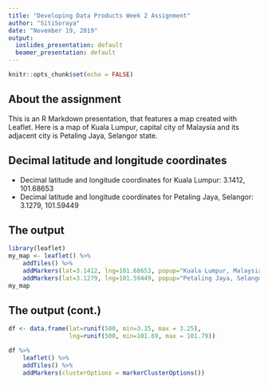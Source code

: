 ```yaml
---
title: "Developing Data Products Week 2 Assignment"
author: "SitiSoraya"
date: "November 19, 2019"
output:
  ioslides_presentation: default
  beamer_presentation: default
---
```


```r
knitr::opts_chunk$set(echo = FALSE)
```

## About the assignment

This is an R Markdown presentation, that features a map created with Leaflet. Here is a map of Kuala Lumpur, capital city of Malaysia and its adjacent city is Petaling Jaya, Selangor state.

## Decimal latitude and longitude coordinates

- Decimal latitude and longitude coordinates for Kuala Lumpur: 3.1412, 101.68653
- Decimal latitude and longitude coordinates for Petaling Jaya, Selangor: 3.1279, 101.59449

## The output

```r
library(leaflet)
my_map <- leaflet() %>%
    addTiles() %>%
    addMarkers(lat=3.1412, lng=101.68653, popup="Kuala Lumpur, Malaysia") %>%
    addMarkers(lat=3.1279, lng=101.59449, popup="Petaling Jaya, Selangor")
my_map
```

## The output (cont.)

```r
df <- data.frame(lat=runif(500, min=3.15, max = 3.25),
                 lng=runif(500, min=101.69, max = 101.79))

df %>%
    leaflet() %>%
    addTiles() %>%  
    addMarkers(clusterOptions = markerClusterOptions())
```